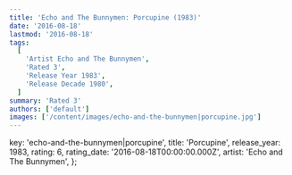 ```yaml
---
title: 'Echo and The Bunnymen: Porcupine (1983)'
date: '2016-08-18'
lastmod: '2016-08-18'
tags:
  [
    'Artist Echo and The Bunnymen',
    'Rated 3',
    'Release Year 1983',
    'Release Decade 1980',
  ]
summary: 'Rated 3'
authors: ['default']
images: ['/content/images/echo-and-the-bunnymen|porcupine.jpg']
---
```


  key: 'echo-and-the-bunnymen|porcupine',
  title: 'Porcupine',
  release_year: 1983,
  rating: 6,
  rating_date: '2016-08-18T00:00:00.000Z',
  artist: 'Echo and The Bunnymen',
};

<MusicRating data={data} />

